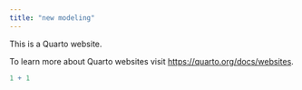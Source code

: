 ```yaml
---
title: "new modeling"
---
```


This is a Quarto website.

To learn more about Quarto websites visit <https://quarto.org/docs/websites>.

```r
1 + 1
```
